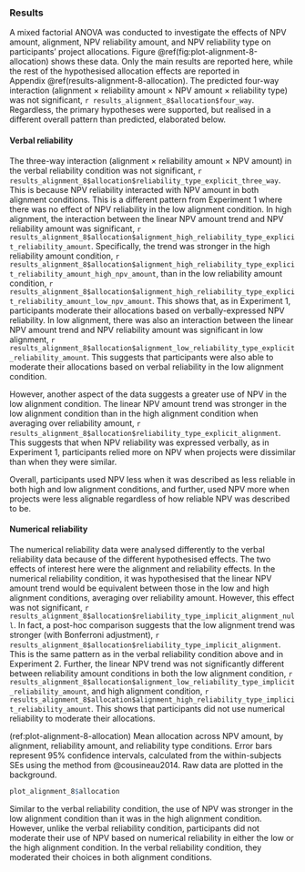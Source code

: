 ### Results

A mixed factorial ANOVA was conducted to investigate the effects of NPV amount,
alignment, NPV reliability amount, and NPV reliability type on participants’
project allocations. Figure \@ref(fig:plot-alignment-8-allocation) shows these
data. Only the main results are reported here, while the rest of the
hypothesised allocation effects are reported in
Appendix \@ref(results-alignment-8-allocation). The predicted four-way
interaction (alignment $\times$ reliability amount $\times$ NPV amount $\times$
reliability type) was not significant,
`r results_alignment_8$allocation$four_way`. Regardless, the primary hypotheses
were supported, but realised in a different overall pattern than predicted,
elaborated below.

#### Verbal reliability

The three-way interaction (alignment $\times$ reliability amount $\times$ NPV
amount) in the verbal reliability condition was not significant,
`r results_alignment_8$allocation$reliability_type_explicit_three_way`. This is
because NPV reliability interacted with NPV amount in both alignment conditions.
This is a different pattern from Experiment 1 where there was no effect of NPV
reliability in the low alignment condition. In high alignment, the interaction
between the linear NPV amount trend and NPV reliability amount was significant,
`r results_alignment_8$allocation$alignment_high_reliability_type_explicit_reliability_amount`.
Specifically, the trend was stronger in the high reliability amount condition,
`r results_alignment_8$allocation$alignment_high_reliability_type_explicit_reliability_amount_high_npv_amount`,
than in the low reliability amount condition,
`r results_alignment_8$allocation$alignment_high_reliability_type_explicit_reliability_amount_low_npv_amount`.
This shows that, as in Experiment 1, participants moderate their allocations
based on verbally-expressed NPV reliability. In low alignment, there was also an
interaction between the linear NPV amount trend and NPV reliability amount was
significant in low alignment,
`r results_alignment_8$allocation$alignment_low_reliability_type_explicit_reliability_amount`.
This suggests that participants were also able to moderate their allocations
based on verbal reliability in the low alignment condition.

However, another aspect of the data suggests a greater use of NPV in the low
alignment condition. The linear NPV amount trend was stronger in the low
alignment condition than in the high alignment condition when averaging over
reliability amount,
`r results_alignment_8$allocation$reliability_type_explicit_alignment`. This
suggests that when NPV reliability was expressed verbally, as in Experiment 1,
participants relied more on NPV when projects were dissimilar than when they
were similar.

Overall, participants used NPV less when it was described as less reliable in
both high and low alignment conditions, and further, used NPV more when projects
were less alignable regardless of how reliable NPV was described to be.

#### Numerical reliability

The numerical reliability data were analysed differently to the verbal
reliability data because of the different hypothesised effects. The two effects
of interest here were the alignment and reliability effects. In the numerical
reliability condition, it was hypothesised that the linear NPV amount trend
would be equivalent between those in the low and high alignment conditions,
averaging over reliability amount. However, this effect was not significant,
`r results_alignment_8$allocation$reliability_type_implicit_alignment_null`. In
fact, a post-hoc comparison suggests that the low alignment trend was stronger
(with Bonferroni adjustment),
`r results_alignment_8$allocation$reliability_type_implicit_alignment`. This is
the same pattern as in the verbal reliability condition above and in
Experiment 2. Further, the linear NPV trend was not significantly different
between reliability amount conditions in both the low alignment condition,
`r results_alignment_8$allocation$alignment_low_reliability_type_implicit_reliability_amount`,
and high alignment condition,
`r results_alignment_8$allocation$alignment_high_reliability_type_implicit_reliability_amount`.
This shows that participants did not use numerical reliability to moderate their
allocations.


(ref:plot-alignment-8-allocation) Mean allocation across NPV amount, by alignment, reliability amount, and reliability type conditions. Error bars represent 95% confidence intervals, calculated from the within-subjects SEs using the method from @cousineau2014. Raw data are plotted in the background.

```r
plot_alignment_8$allocation
```

Similar to the verbal reliability condition, the use of NPV was stronger in the
low alignment condition than it was in the high alignment condition. However,
unlike the verbal reliability condition, participants did not moderate their use
of NPV based on numerical reliability in either the low or the high alignment
condition. In the verbal reliability condition, they moderated their choices in
both alignment conditions.
